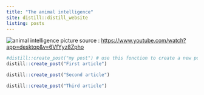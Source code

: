 ```yaml
---
title: "The animal intelligence"
site: distill::distill_website
listing: posts
---
```


![animal intelligence](animalinteligencepicture.jpg)
picture source : <https://www.youtube.com/watch?app=desktop&v=6VfYyz8Zpho>

```r
#distill::create_post("my post") # use this fonction to create a new post
distill::create_post("First article")
```


```r
distill::create_post("Second article")
```
```r
distill::create_post("Third article")
```

